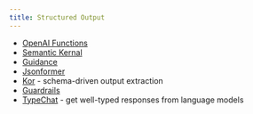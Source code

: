 ```yaml
---
title: Structured Output
---
```


* [OpenAI Functions](https://openai.com/blog/function-calling-and-other-api-updates)
* [Semantic Kernal](https://github.com/microsoft/semantic-kernel)
* [Guidance](https://github.com/microsoft/guidance)
* [Jsonformer](https://github.com/1rgs/jsonformer)
* [Kor](https://eyurtsev.github.io/kor/tutorial.html) - schema-driven output extraction
* [Guardrails](https://shreyar.github.io/guardrails)
* [TypeChat](https://microsoft.github.io/TypeChat) - get well-typed responses from language models

